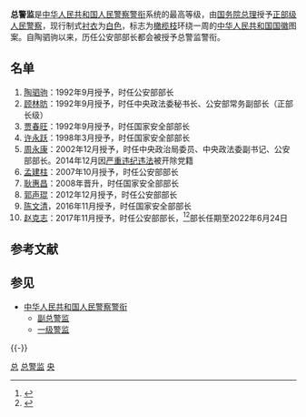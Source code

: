  
'''总警监'''是[[中华人民共和国人民警察警衔|中华人民共和国人民警察警衔]]系统的最高等级，由[[中华人民共和国国务院总理|国务院总理]]授予[[省部级正职|正部级]][[中华人民共和国人民警察|人民警察]]，现行制式[[襯衫|衬衣]]为[[白色|白色]]，标志为[[橄榄枝|橄榄枝]]环绕一周的[[中华人民共和国国徽|中华人民共和国国徽]]图案。自陶驷驹以来，历任公安部部长都会被授予总警监警衔。

== 名单 ==
#[[陶驷驹|陶驷驹]]：1992年9月授予，时任公安部部长
#[[顾林昉|顾林昉]]：1992年9月授予，时任中央政法委秘书长、公安部常务副部长（正部长级）
#[[贾春旺|贾春旺]]：1992年9月授予，时任国家安全部部长
#[[许永跃|许永跃]]：1998年3月授予，时任国家安全部部长
#[[周永康|周永康]]：2002年12月授予，时任中央政治局委员、中央政法委副书记、公安部部长。2014年12月因[[周永康案|严重违纪违法]]被开除党籍
#[[孟建柱|孟建柱]]：2007年10月授予，时任公安部部长
#[[耿惠昌|耿惠昌]]：2008年晋升，时任国家安全部部长
#[[郭声琨|郭声琨]]：2012年12月授予，时任公安部部长
#[[陈文清|陈文清]]，2016年11月授予，时任国家安全部部长
#[[赵克志|赵克志]]：2017年11月授予，时任公安部部长，<ref>{{cite web|title=赵克志在公安现役部队学习交流座谈会上强调 全面深入贯彻军委主席负责制  确保公安现役部队绝对忠诚绝对纯洁绝对可靠|url=http://www.mps.gov.cn/n2253534/n2253535/c5867475/content.html|accessdate=2018-01-09|author=张铮|website=中华人民共和国公安部|archive-url=https://web.archive.org/web/20180109181954/http://www.mps.gov.cn/n2253534/n2253535/c5867475/content.html|archive-date=2018-01-09|dead-url=yes}}</ref><ref>{{cite web|title=赵克志在公安部直属机关局级干部学习贯彻党的十九大精神专题培训班开班仪式上强调  高举习近平新时代中国特色社会主义思想伟大旗帜  忠诚履职团结奋斗努力开创新时代公安工作新局面|url=http://www.mps.gov.cn/n2253534/n2253535/c5865727/content.html|accessdate=2018-01-09|author=张铮|website=中华人民共和国公安部|archive-url=https://web.archive.org/web/20180109181937/http://www.mps.gov.cn/n2253534/n2253535/c5865727/content.html|archive-date=2018-01-09|dead-url=yes}}</ref>部长任期至2022年6月24日
== 参考文献 ==
{{Reflist}}

== 参见 ==
{{Portal box|中华人民共和国|警察与执法}}
* [[中华人民共和国人民警察警衔|中华人民共和国人民警察警衔]]
** [[副总警监|副总警监]]
** [[一级警监|一级警监]]

{{-}}
{{中华人民共和国人民警察警衔}}
{{总警监|nocat}}

[[Category:中华人民共和国人民警察警衔|总]]
[[Category:总警监|]]
[[Category:省部级正职|央]]